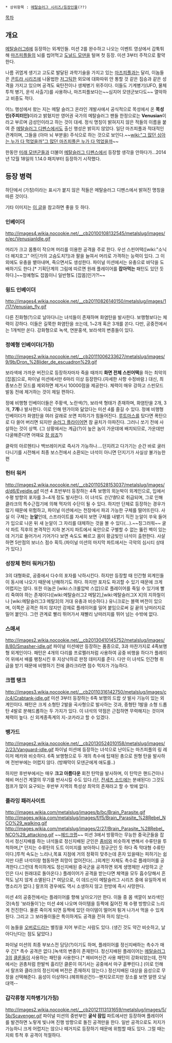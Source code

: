  * 상위항목 : [[메탈슬러그 시리즈/등장인물]](??)



[[목차]]

== 개요 ==

[[메탈슬러그6]]에 등장하는 외계인들. 미션 2를 완수하고 나오는 이벤트 영상에서 갑툭튀해 [[마즈피플]]들의 뇌를 씹어먹고 [[도널드 모덴]]을 털며 첫 등장. 미션 3부터 주적으로 활약한다.

나름 귀엽게 생기고 고도로 발달된 과학기술을 가지고 있는 [[마즈피플]]과는 달리, 이놈들은 [[콘트라 시리즈]]에 나올법한 [[저그]]틱한 외모에 대화따위 안 통할 것 같은 짐승과 같은 성격을 가지고 있으며 공격도 육탄전이나 생체병기 위주이다. 이들도 기계병기(UFO, 물체투척 병기, 운석 사출기)를 사용하나, 마즈피플보다는~~심지어 모덴군보다도~~ 열악하고 비중도 적다.

어느 행성에서 왔는 지는 메탈 슬러그 온라인 개발사에서 공식적으로 목성에서 온 '''목성인(주피터인)'''이라고 밝혔지만 영어권 국가의 메탈슬러그 팬들 한정으로는 '''Venusian'''이라고 부르며 금성인이라고 하는 것이 대세. 정식 명칭이 밝혀지지 않은 적들의 이름을 붙여 준 [[메탈슬러그 디펜스]]에서도 출신 행성은 밝히지 않았다. 일단 마즈피플과 적대적인 관계이며, 그들을 (아마 뇌 부분을) 주식으로 하는 것으로 보인다.~~[[wiki:"그 많던 싱아는 누가 다 먹었을까"그 많던 마즈피플은 누가 다 먹었을까]]~~

한동안 [[미래 모덴군]]들과 더불어 [[메탈슬러그 디펜스]]에서 등장할 생각을 안하다가...2014년 12월 18일의 1.14.0 패치부터 등장하기 시작했다. 
== 등장 병력 ==

하단에서 (가칭)이라는 표시가 붙지 않은 적들은 메탈슬러그 디펜스에서 밝혀진 명칭을 따른 것이다.

기타 이미지는 [http://blog.naver.com/andrewjo123?Redirect=Log&logNo=62038672 이 글]을 참고하면 좋을 듯 하다.



=== 인베이더 ===
http://images4.wikia.nocookie.net/__cb20100108132545/metalslug/images/e/ec/VenusianIdle.gif

머리가 크고 몸통이 작으며 머리를 이용한 공격을 주로 한다. 우선 스핀어택([wiki:"소닉 더 헤지호그" 어딘가의 고슴도치?])과 팔을 늘여서 머리로 가격하는 능력이 있다. 그 이외에도 유충을 뱉아내며, 죽으면서도 생성한다. 파이널 미션에서는 유충으로 바닥을 도배하기도 한다.[* 기획단계의 그림에 따르면 원래 플레이어를 '''잡아먹는''' 패턴도 있던 듯 하다.]~~정예형도 잡몹이니 일반형도 [잡몹]인가?!~~

=== 윙드 인베이더 ===
http://images4.wikia.nocookie.net/__cb20110826140150/metalslug/images/1/17/Venusian_fly.gif

다른 진화형(?)으로 날아다니는 녀석들이 존재하며 화염탄을 발사한다. 보행형보다는 체력이 강하다. 이들은 길쭉한 화염탄을 쏘는데, 1~2개 혹은 3개를 쏜다. 다만, 공중전에서는 1개씩만 쏜다. 강화형으로 녹색, 연분홍색, 보라색의 변종들이 있다.

=== 정예형 인베이더(가칭) ===
http://images2.wikia.nocookie.net/__cb20111006233627/metalslug/images/9/9b/Dron_%28lider_de_escuadron%29.gif

보라색에 가까운 버전으로 등장하자마자 죽을 때까지 '''화면 전체 스핀어택'''을 하는 최악의 [잡몹]으로, 파이널 미션에서만 6마리 이상 등장한다.(자세한 사항 수정바람.) 대신, 최종보스전 모드를 제외하면 제거시 10000점을 제공한다. 체력이 매우 강하고 스핀모드 발동 전에 제거하는 것이 제일 편하다.

정예 비행형 인베이더들은 주황색, 노란색(?), 보라색 형태가 존재하며, 화염탄을 2개, 3개, '''7개'''나 발사한다. 이로 인해 텐가이와 닮았다는 미션 4를 즐길 수 있다. 정예 비행형 인베이더가 화염탄을 여러 갈래로 쏘면 피하기가 힘들어진다. [[루트마스]]를 탔다면 폭탄으로 다 쓸어 버리면 되지만 [[슬러그 플라이어]]면 참 골치가 아파진다. 그러니 쏘기 전에 사살하는 것이 상책. (그 상황에서는 계급(?)이 높은 놈이 가운데에 배치되므로, 가운데만 다굴해준다면 어때요 [[참 쉽죠]]?)

클락의 아르헨티나 백브레이커로 즉사가 가능하나....던지려고 다가기는 순간 바로 굴러다니기를 시전해서
최종 보스전에서 소환되는 녀석이 아니면 던지기가 사실상 불가능한 편
=== 헌터 워커 ===
http://images2.wikia.nocookie.net/__cb20110528153037/metalslug/images/d/d6/Eyeidle.gif
미션 4 초반부터 등장하는 4족 보행의 외눈박이 외계인으로, 입에서 수평 방향의 포자를 3~4개 정도 발사한다. 이 녀석도 ''인간형''으로 취급되며, 그로 인해 클라크의 특수근접기에 의해 먹자의 수단이 될 수 있다. 하지만 단체로 등장하는 경우가 많기 때문에 위험하고, 파이널 미션에서는 천장에서 파괴 가능한 구체를 떨어뜨린다. 사실 이 구체는 '''눈알'''인데, 스프라이트를 자세히 보면 구체를 내뱉기 직전 눈알이 쑤욱 들어가 입으로 나온 뒤 새 눈알이 그 자리를 대체하는 것을 볼 수 있다(…).~~징그러워~~ 굴삭 파트 직후의 본격적인 지하 본거지 파트에서 육안으로 구별할 수 없는 뚫린 벽이 있는데 거기로 들어가서 기어가다 보면 속도도 빠르고 몸이 황금빛인 녀석이 출현한다. 사살하면 5만점의 보너스 점수 획득.(파이널 미션의 마지막 파트에서는 극악의 심시티 상태가 있다.)

=== 성장체 헌터 워커(가칭) ===
3의 대형화로, 공중에서 다수의 포자를 낙하시킨다. 하지만 등장할 때 인간형 외계인들이 동시에 나오기 때문에 난해하기도 하다. 하지만 포자도 파괴할 수 있기 때문에 크게 어렵지는 않다. 또한 이놈은 [wiki:스크롤압박 스압]으로 플레이어를 죽일 수 있기에 빨리 죽여야 하는 존재이다([wiki:메탈슬러그2 메탈2],[wiki:메탈슬러그X X]의 지하철이나 [wiki:메탈슬러그3 메탈3]의 거대 유충과 비슷하다.) 유니크로는 블랙 버전이 있으며, 이쪽은 공격은 하지 않지만 강제로 플레이어를 밀어 붙임으로써 길 끝의 낭떠러지로 밀어 붙인다. 그런 관계로 빨리 뛰어가서 재빨리 낭떠러지를 뛰어 넘는 수밖에 없다.

=== 스매셔 ===
http://images2.wikia.nocookie.net/__cb20130410145752/metalslug/images/8/80/Smasher-idle.gif
파이널 미션에만 등장하는 품종으로, 3과 마찬가지로 4족보행형 외계인이다. 패턴은 4개의 다리를 프로펠러처럼 사용하여 공중 비행을 하다가 플레이어 위에서 배를 팽창시킨 후 지상낙하로 판정 데미지를 준다. 다만 이 녀석도 인간형 취급을 받기 때문에 비행하기 전에 클라크라면 점수 먹자가 가능하다.

=== 크랩 탱크 ===
http://images3.wikia.nocookie.net/__cb20110316142750/metalslug/images/c/c4/Crabtank-idle.gif
미션 3부터 등장하는 6족 보행의 드랍 샷 발사 기능이 있는 외계인이다. 패턴은 크게 소형탄 2발을 곡사형으로 발사하는 것과, 중형탄 1발을 소형 드롭탄 4발로 분해드롭하는 두 가지가 있다. 이 녀석의 약점은 근접하면 무력해지는 것이며 체력이 높다. 신 외계종족계의 지-코카라고 할 수 있겠다.

=== 뱅가드 ===
http://images2.wikia.nocookie.net/__cb20130524010158/metalslug/images/2/23/Vanguard-idle.gif
파이널 미션에 등장하는 녀석으로 난이도는 마즈피플의 링 레이저 메카와 비슷하다. 6족 보행형으로 두 개의 촉수에 탑재된 총으로 원형 탄을 발사하며 전반부에는 어렵지 않다. (방패막이 모덴군에게 애도를..)

하지만 후반부에서는 매우 '''크고 아름다운''' 회전 탄막을 발사하며, 이 탄막은 핸드건이나 헤비 머신건 계열의 무기를 반사시킬 수도 있다.(단, [[잔세츠 소드]]에는 분쇄된다) 그것도 점프가 많이 요구되는 후반부 지역의 특성상 최악의 존재라고 할 수 밖에 없다.

=== 플라잉 패러사이트 ===
http://images.wikia.com/metalslug/images/b/bc/Brain_Parasite.gif http://images.wikia.com/metalslug/images/f/f5/Brain_Parasite_%28Rebel_NCO%29_walking.gif http://images.wikia.com/metalslug/images/2/27/Brain_Parasite_%28Rebel_NCO%29_attacking.gif
~~[[헤드크랩]]~~
미션 3에서 방황하는 무능한 중국군들을 잡아서 정신지배를 하는 녀석들로 정신지배된 군인은 [[좀비]]와 비슷하게 변해서 수류탄을 투척하며,[* 던지는 수류탄의 도트 이미지를 보아하니 정규군인 듯 하다 즉 막대형 수류탄이다.]투척 속도는 느리나,목표 지점에 거의 정확히 맞추는데 혼자 있을때는 피하기는 쉽지만 다른 녀석이랑 협동하면 희망이 없어진다(...)외계인 자체도 촉수로 플레이어를 공격한다.(그런데 특이하게도 정신지배된 중국군을 공격하면 외계 생명체만 사망하고 군인은 다시 원래대로 돌아온다.) 플레이어가 공격을 받는다면 체액을 모두 흡수당해서 흔적도 남지 않게 소멸된다.[* 여담으로, 이 데드신이 메탈슬러그 시리즈 중에 유일하게 비명소리가 없다.] 랄프의 경우에도 역시 소생하지 않고 한방에 즉시 사망한다.

미션 4의 공중전에서는 플레이어를 향해 날아오기만 한다. 이들 중 몸 색깔이 보라색인 것(속칭 '보라돌이')는 미션 4에 나오며 아이템을 등짝에 짊어진 채 수평 방향으로 느리게 전진한다. 물론 죽이게 되면 등짝에 있던 아이템이 떨어져 튕겨 나가서 먹을 수 있게 된다. 그리고 그 보라돌이들은 특이하게도 공격을 전혀 하지 않는다.

이 놈들을 [[오버로드]]라는 별칭을 지어 부르는 사람도 있다. (생긴 것도 약간 비슷하고, 날아다닌다는 점도 닮았다.)

파이널 미션의 최종 부보스전 담당(?)이기도 하며, 플레이어를 정신지배하는 촉수가 매우 긴[* 촉수 공격은 없다.]녹색의 변종이 존재한다. 정신지배된 플레이어는 [[메탈슬러그3]]의 [[클론]]들이 사용하는 패턴을 사용한다.[* 헤비머신건 사용 패턴이 강화되었는데, 전작에서는 권총처럼 한발씩 흘리던 클론이 여기서는 공중에서 마구 흩뿌린다.] (이로 인해서 랄프와 클라크의 정신지배 버전은 존재하지 않는다.) 정신지배된 대상을 음성으로 무장을 선택해준다. 음성이 이상하다.(헤뷔뭐쉰건!)--왠지모르지만 장소를 보면 알렌 오닐 대역--

=== 갑각류형 지하병기(가칭) ===
http://images2.wikia.nocookie.net/__cb20121113131659/metalslug/images/5/5b/Scavenger.gif
파이널 미션의 중반부인 '''굴삭 잠입''' 파트에서만 등장하며 플레이어를 발견하면 노랗게 빛나며 진행 방향으로 돌진 공격만을 한다. 일반 공격으로도 저지가 가능하니 크게 어렵지는 않으나 떼거지로 등장하기 때문에 위험할 때도 있다. 그럴 때는 지뢰 투척 후 공격이 적절하다.


